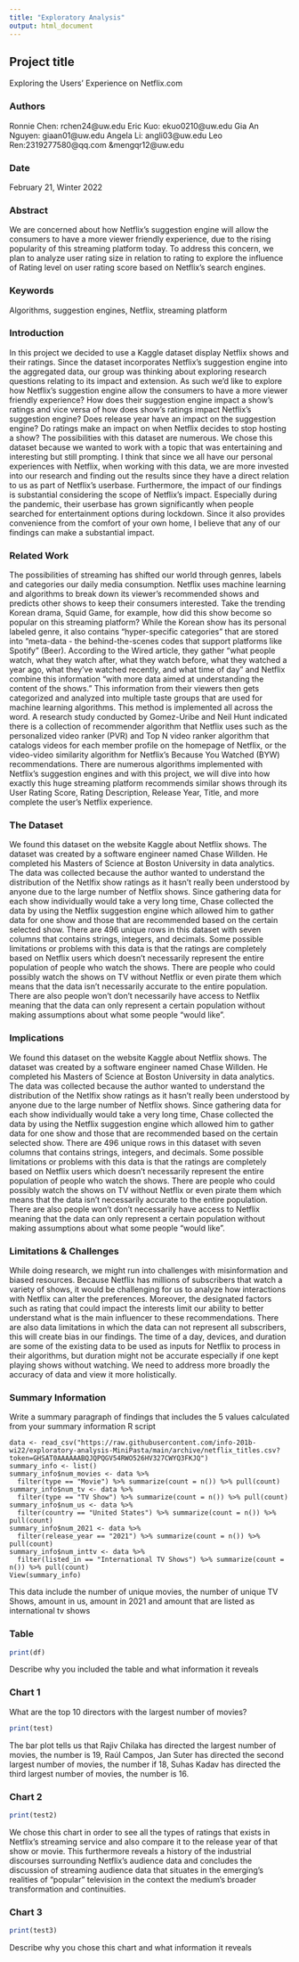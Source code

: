 ```yaml
---
title: "Exploratory Analysis"
output: html_document
---
```


## Project title
Exploring the Users' Experience on Netflix.com

### Authors

Ronnie Chen: rchen24@uw.edu
Eric Kuo: ekuo0210@uw.edu
Gia An Nguyen: giaan01@uw.edu
Angela Li: angli03@uw.edu
Leo Ren:2319277580@qq.com &mengqr12@uw.edu

### Date

February 21, Winter 2022

### Abstract

We are concerned about how Netflix’s suggestion engine will allow the consumers to have a more viewer friendly experience, due to the rising popularity of this
streaming platform today. To address this concern, we plan to analyze user rating size in relation to rating to explore the influence of Rating level on user
rating score based on Netflix's search engines.

### Keywords

Algorithms, suggestion engines, Netflix, streaming platform

### Introduction  

In this project we decided to use a Kaggle dataset display Netflix shows and their ratings. Since the dataset incorporates Netflix’s suggestion engine into the
aggregated data, our group was thinking about exploring research questions relating to its impact and extension. As such we’d like to explore how Netflix’s
suggestion engine allow the consumers to have a more viewer friendly experience? How does their suggestion engine impact a show’s ratings and vice versa of how
does show’s ratings impact Netflix’s suggestion engine? Does release year have an impact on the suggestion engine? Do ratings make an impact on when Netflix
decides to stop hosting a show? The possibilities with this dataset are numerous. We chose this dataset because we wanted to work with a topic that was
entertaining and interesting but still prompting. I think that since we all have our personal experiences with Netflix, when working with this data, we are more
invested into our research and finding out the results since they have a direct relation to us as part of Netflix’s userbase. Furthermore, the impact of our
findings is substantial considering the scope of Netflix’s impact. Especially during the pandemic, their userbase has grown significantly when people searched for
entertainment options during lockdown. Since it also provides convenience from the comfort of your own home, I believe that any of our findings can make a
substantial impact.

### Related Work  

The possibilities of streaming has shifted our world through genres, labels and categories our daily media consumption. Netflix uses machine learning and
algorithms to break down its viewer's recommended shows and predicts other shows to keep their consumers interested. Take the trending Korean drama, Squid Game,
for example, how did this show become so popular on this streaming platform? While the Korean show has its personal labeled genre, it also contains "hyper-specific
categories" that are stored into "meta-data - the behind-the-scenes codes that support platforms like Spotify" (Beer). According to the Wired article, they gather
"what people watch, what they watch after, what they watch before, what they watched a year ago, what they've watched recently, and what time of day" and Netflix
combine this information "with more data aimed at understanding the content of the shows." This information from their viewers then gets categorized and analyzed
into multiple taste groups that are used for machine learning algorithms. This method is implemented all across the word. A research study conducted by Gomez-Uribe
and Neil Hunt indicated there is a collection of recommender algorithm that Netflix uses such as the personalized video ranker (PVR) and Top N video ranker
algorithm that catalogs videos for each member profile on the homepage of Netflix, or the video-video similarity algorithm for Netflix's Because You Watched (BYW)
recommendations. There are numerous algorithms implemented with Netflix's suggestion engines and with this project, we will dive into how exactly this huge
streaming platform recommends similar shows through its User Rating Score, Rating Description, Release Year, Title, and more complete the user's Netflix
experience.

### The Dataset

We found this dataset on the website Kaggle about Netflix shows. The dataset was created by a software engineer named Chase Willden. He completed his Masters of
Science at Boston University in data analytics. The data was collected because the author wanted to understand the distribution of the Netlfix show ratings as it
hasn't really been understood by anyone due to the large number of Netflix shows. Since gathering data for each show individually would take a very long time,
Chase collected the data by using the Netflix suggestion engine which allowed him to gather data for one show and those that are recommended based on the certain
selected show. There are 496 unique rows in this dataset with seven columns that contains strings, integers, and decimals. Some possible limitations or problems
with this data is that the ratings are completely based on Netflix users which doesn't necessarily represent the entire population of people who watch the shows.
There are people who could possibly watch the shows on TV without Netflix or even pirate them which means that the data isn't necessarily accurate to the entire
population. There are also people won't don't necessarily have access to Netflix meaning that the data can only represent a certain population without making
assumptions about what some people "would like".

### Implications

We found this dataset on the website Kaggle about Netflix shows. The dataset was created by a software engineer named Chase Willden. He completed his Masters of
Science at Boston University in data analytics. The data was collected because the author wanted to understand the distribution of the Netlfix show ratings as it
hasn't really been understood by anyone due to the large number of Netflix shows. Since gathering data for each show individually would take a very long time,
Chase collected the data by using the Netflix suggestion engine which allowed him to gather data for one show and those that are recommended based on the certain
selected show. There are 496 unique rows in this dataset with seven columns that contains strings, integers, and decimals. Some possible limitations or problems
with this data is that the ratings are completely based on Netflix users which doesn't necessarily represent the entire population of people who watch the shows.
There are people who could possibly watch the shows on TV without Netflix or even pirate them which means that the data isn't necessarily accurate to the entire
population. There are also people won't don't necessarily have access to Netflix meaning that the data can only represent a certain population without making
assumptions about what some people "would like".

### Limitations & Challenges

While doing research, we might run into challenges with misinformation and biased resources. Because Netflix has millions of subscribers that watch a variety of
shows, it would be challenging for us to analyze how interactions with Netflix can alter the preferences. Moreover, the designated factors such as rating that
could impact the interests limit our ability to better understand what is the main influencer to these recommendations. There are also data limitations in which
the data can not represent all subscribers, this will create bias in our findings. The time of a day, devices, and duration are some of the existing data to be
used as inputs for Netflix to process in their algorithms, but duration might not be accurate especially if one kept playing shows without watching. We need to
address more broadly the accuracy of data and view it more holistically.

### Summary Information

Write a summary paragraph of findings that includes the 5 values calculated from your summary information R script

```
data <- read_csv("https://raw.githubusercontent.com/info-201b-wi22/exploratory-analysis-MiniPasta/main/archive/netflix_titles.csv?token=GHSAT0AAAAAABQJQPQGV54RWO526HV327CWYQ3FKJQ")
summary_info <- list()
summary_info$num_movies <- data %>%
  filter(type == "Movie") %>% summarize(count = n()) %>% pull(count)
summary_info$num_tv <- data %>%
  filter(type == "TV Show") %>% summarize(count = n()) %>% pull(count)
summary_info$num_us <- data %>%
  filter(country == "United States") %>% summarize(count = n()) %>% pull(count)
summary_info$num_2021 <- data %>%
  filter(release_year == "2021") %>% summarize(count = n()) %>% pull(count)
summary_info$num_inttv <- data %>%
  filter(listed_in == "International TV Shows") %>% summarize(count = n()) %>% pull(count)
View(summary_info)
```
This data include the number of unique movies, the number of unique TV Shows, 
amount in us, amount  in 2021 and amount that are listed as international tv shows


### Table

```r
print(df)
```

Describe why you included the table and what information it reveals

### Chart 1
What are the top 10 directors with the largest number of movies?
```r
print(test)
```
The bar plot tells us that Rajiv Chilaka has directed the largest number of movies, the number is 19, Raúl Campos, Jan Suter has directed the second largest number
of movies, the number if 18, Suhas Kadav has directed the third largest number of movies, the number is 16.



### Chart 2

```r
print(test2)
```

We chose this chart in order to  see all the types of ratings that exists in Netflix's streaming service and also compare it to the release year of that show or
movie. This furthermore reveals a history of the industrial discourses surrounding Netflix's audience data and concludes the discussion of streaming audience data
that situates in the emerging's realities of "popular" television in the context the medium's broader transformation and continuities.

### Chart 3

```r
print(test3)
```

Describe why you chose this chart and what information it reveals
